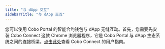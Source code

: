 ```yaml
---
title: "与 dApp 交互"
sidebarTitle: "与 dApp 交互"
---
```


您可以使用 Cobo Portal 的智能合约钱包与 dApp 无缝互动。首先，您需要先安装 Cobo Connect 这款 Chrome 浏览器程序，它是 Cobo Portal 与 dApp 生态系统之间的连接桥梁。[点击此处](/cn/cobo-connect/interact-with-dapps)查看 Cobo Connect 的用户指南。